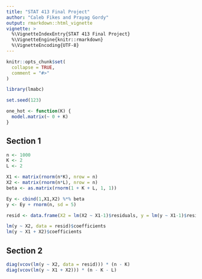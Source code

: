 ```yaml
---
title: "STAT 413 Final Project"
author: "Caleb Fikes and Prayag Gordy"
output: rmarkdown::html_vignette
vignette: >
  %\VignetteIndexEntry{STAT 413 Final Project}
  %\VignetteEngine{knitr::rmarkdown}
  %\VignetteEncoding{UTF-8}
---
```


```r
knitr::opts_chunk$set(
  collapse = TRUE,
  comment = "#>"
)
```

```r
library(lmabc)

set.seed(123)
```

```r
one_hot <- function(K) {
  model.matrix(~ 0 + K)
}
```

## Section 1
```r
n <- 1000
K <- 2
L <- 2

X1 <- matrix(rnorm(n*K), nrow = n)
X2 <- matrix(rnorm(n*L), nrow = n)
beta <- as.matrix(rnorm(1 + K + L, 1, 1)) 

Ey <- cbind(1,X1,X2) %*% beta
y <- Ey + rnorm(n, sd = 5)

resid <- data.frame(X2 = lm(X2 ~ X1-1)$residuals, y = lm(y ~ X1-1)$residuals)

lm(y ~ X2, data = resid)$coefficients
lm(y ~ X1 + X2)$coefficients
```

## Section 2
```r
diag(vcov(lm(y ~ X2, data = resid))) * (n - K)
diag(vcov(lm(y ~ X1 + X2))) * (n - K - L)
```


